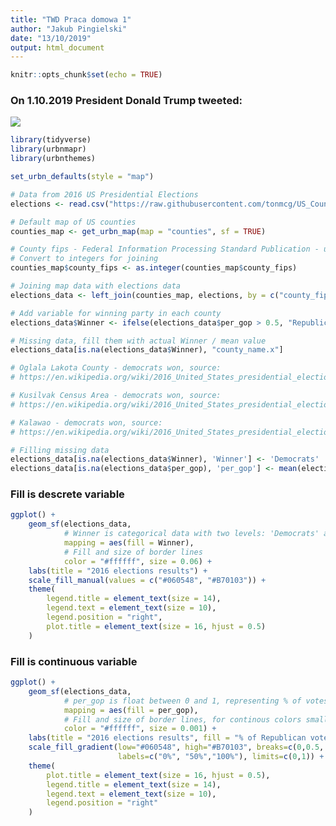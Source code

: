 ```yaml
---
title: "TWD Praca domowa 1"
author: "Jakub Pingielski"
date: "13/10/2019"
output: html_document
---
```


```r
knitr::opts_chunk$set(echo = TRUE)
```

### On 1.10.2019 President Donald Trump tweeted:

![](./Trump_tweet.png)

```r
library(tidyverse)
library(urbnmapr)
library(urbnthemes)

set_urbn_defaults(style = "map")

# Data from 2016 US Presidential Elections
elections <- read.csv("https://raw.githubusercontent.com/tonmcg/US_County_Level_Election_Results_08-16/master/2016_US_County_Level_Presidential_Results.csv")

# Default map of US counties
counties_map <- get_urbn_map(map = "counties", sf = TRUE)

# County fips - Federal Information Processing Standard Publication - uniquely identifies counties and county equivalents in the United States
# Convert to integers for joining
counties_map$county_fips <- as.integer(counties_map$county_fips)

# Joining map data with elections data
elections_data <- left_join(counties_map, elections, by = c("county_fips" = "combined_fips") )

# Add variable for winning party in each county
elections_data$Winner <- ifelse(elections_data$per_gop > 0.5, "Republicans", "Democrats")

# Missing data, fill them with actual Winner / mean value
elections_data[is.na(elections_data$Winner), "county_name.x"]

# Oglala Lakota County - democrats won, source:
# https://en.wikipedia.org/wiki/2016_United_States_presidential_election_in_South_Dakota

# Kusilvak Census Area - democrats won, source:
# https://en.wikipedia.org/wiki/2016_United_States_presidential_election_in_Alaska

# Kalawao - democrats won, source:
# https://en.wikipedia.org/wiki/2016_United_States_presidential_election_in_Hawaii

# Filling missing data 
elections_data[is.na(elections_data$Winner), 'Winner'] <- 'Democrats'
elections_data[is.na(elections_data$per_gop), 'per_gop'] <- mean(elections_data$per_gop, na.rm = TRUE)
```

### Fill is descrete variable

```r

ggplot() +
    geom_sf(elections_data,
            # Winner is categorical data with two levels: 'Democrats' and 'Republicans'
            mapping = aes(fill = Winner),
            # Fill and size of border lines
            color = "#ffffff", size = 0.06) +
    labs(title = "2016 elections results") +
    scale_fill_manual(values = c("#060548", "#B70103")) +
    theme(
        legend.title = element_text(size = 14),
        legend.text = element_text(size = 10),
        legend.position = "right",
        plot.title = element_text(size = 16, hjust = 0.5)
    ) 

```

### Fill is continuous variable 

```r

ggplot() +
    geom_sf(elections_data,
            # per_gop is float between 0 and 1, representing % of votes won by Republicans
            mapping = aes(fill = per_gop),
            # Fill and size of border lines, for continous colors smaller border lines are better
            color = "#ffffff", size = 0.001) +
    labs(title = "2016 elections results", fill = "% of Republican votes") + 
    scale_fill_gradient(low="#060548", high="#B70103", breaks=c(0,0.5, 1), 
                        labels=c("0%", "50%","100%"), limits=c(0,1)) +
    theme(
        plot.title = element_text(size = 16, hjust = 0.5),
        legend.title = element_text(size = 14),
        legend.text = element_text(size = 10),
        legend.position = "right"
    ) 

```
